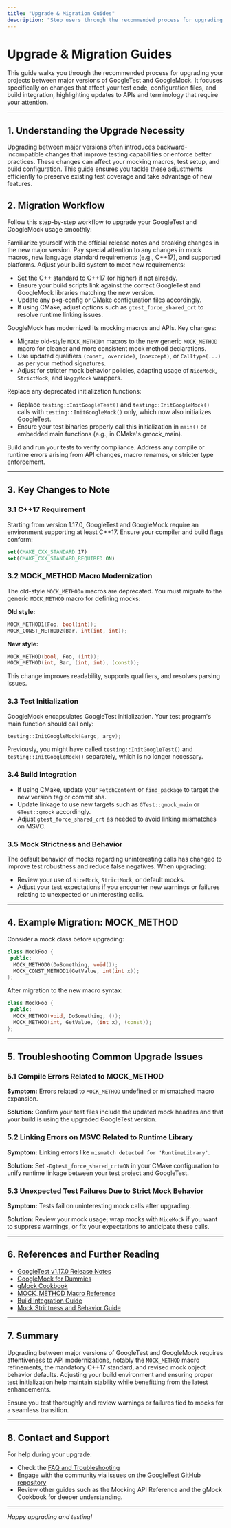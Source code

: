 ```yaml
---
title: "Upgrade & Migration Guides"
description: "Step users through the recommended process for upgrading between major versions. Highlight required changes in test code, configuration files, and build integration, and reference domain-specific terminology or updated APIs."
---
```


# Upgrade & Migration Guides

This guide walks you through the recommended process for upgrading your projects between major versions of GoogleTest and GoogleMock. It focuses specifically on changes that affect your test code, configuration files, and build integration, highlighting updates to APIs and terminology that require your attention.

---

## 1. Understanding the Upgrade Necessity

Upgrading between major versions often introduces backward-incompatible changes that improve testing capabilities or enforce better practices. These changes can affect your mocking macros, test setup, and build configuration. This guide ensures you tackle these adjustments efficiently to preserve existing test coverage and take advantage of new features.


## 2. Migration Workflow

Follow this step-by-step workflow to upgrade your GoogleTest and GoogleMock usage smoothly:

<Steps>
<Step title="Review Release Notes for the Target Version">
Familiarize yourself with the official release notes and breaking changes in the new major version. Pay special attention to any changes in mock macros, new language standard requirements (e.g., C++17), and supported platforms.
</Step>
<Step title="Update Build Configuration">
Adjust your build system to meet new requirements:

- Set the C++ standard to C++17 (or higher) if not already.
- Ensure your build scripts link against the correct GoogleTest and GoogleMock libraries matching the new version.
- Update any pkg-config or CMake configuration files accordingly.
- If using CMake, adjust options such as `gtest_force_shared_crt` to resolve runtime linking issues.
</Step>
<Step title="Refactor Test Code to Use Updated Mocking APIs">
GoogleMock has modernized its mocking macros and APIs. Key changes:

- Migrate old-style `MOCK_METHODn` macros to the new generic `MOCK_METHOD` macro for cleaner and more consistent mock method declarations.
- Use updated qualifiers `(const, override)`, `(noexcept)`, or `Calltype(...)` as per your method signatures.
- Adjust for stricter mock behavior policies, adapting usage of `NiceMock`, `StrictMock`, and `NaggyMock` wrappers.
</Step>
<Step title="Update Test Initialization">
Replace any deprecated initialization functions:

- Replace `testing::InitGoogleTest()` and `testing::InitGoogleMock()` calls with `testing::InitGoogleMock()` only, which now also initializes GoogleTest.
- Ensure your test binaries properly call this initialization in `main()` or embedded main functions (e.g., in CMake's gmock_main).
</Step>
<Step title="Run and Verify Tests">
Build and run your tests to verify compliance. Address any compile or runtime errors arising from API changes, macro renames, or stricter type enforcement.
</Step>
</Steps>

---

## 3. Key Changes to Note

### 3.1 C++17 Requirement

Starting from version 1.17.0, GoogleTest and GoogleMock require an environment supporting at least C++17. Ensure your compiler and build flags conform:

```cmake
set(CMAKE_CXX_STANDARD 17)
set(CMAKE_CXX_STANDARD_REQUIRED ON)
```

### 3.2 MOCK_METHOD Macro Modernization

The old-style `MOCK_METHODn` macros are deprecated. You must migrate to the generic `MOCK_METHOD` macro for defining mocks:

**Old style:**
```cpp
MOCK_METHOD1(Foo, bool(int));
MOCK_CONST_METHOD2(Bar, int(int, int));
```

**New style:**
```cpp
MOCK_METHOD(bool, Foo, (int));
MOCK_METHOD(int, Bar, (int, int), (const));
```

This change improves readability, supports qualifiers, and resolves parsing issues.

### 3.3 Test Initialization

GoogleMock encapsulates GoogleTest initialization. Your test program's main function should call only:

```cpp
testing::InitGoogleMock(&argc, argv);
```

Previously, you might have called `testing::InitGoogleTest()` and `testing::InitGoogleMock()` separately, which is no longer necessary.

### 3.4 Build Integration

- If using CMake, update your `FetchContent` or `find_package` to target the new version tag or commit sha.
- Update linkage to use new targets such as `GTest::gmock_main` or `GTest::gmock` accordingly.
- Adjust `gtest_force_shared_crt` as needed to avoid linking mismatches on MSVC.

### 3.5 Mock Strictness and Behavior

The default behavior of mocks regarding uninteresting calls has changed to improve test robustness and reduce false negatives. When upgrading:

- Review your use of `NiceMock`, `StrictMock`, or default mocks.
- Adjust your test expectations if you encounter new warnings or failures relating to unexpected or uninteresting calls.

---

## 4. Example Migration: MOCK_METHOD

Consider a mock class before upgrading:

```cpp
class MockFoo {
 public:
  MOCK_METHOD0(DoSomething, void());
  MOCK_CONST_METHOD1(GetValue, int(int x));
};
```

After migration to the new macro syntax:

```cpp
class MockFoo {
 public:
  MOCK_METHOD(void, DoSomething, ());
  MOCK_METHOD(int, GetValue, (int x), (const));
};
```

---

## 5. Troubleshooting Common Upgrade Issues

### 5.1 Compile Errors Related to MOCK_METHOD

**Symptom:** Errors related to `MOCK_METHOD` undefined or mismatched macro expansion.

**Solution:** Confirm your test files include the updated mock headers and that your build is using the upgraded GoogleTest version.

### 5.2 Linking Errors on MSVC Related to Runtime Library

**Symptom:** Linking errors like `mismatch detected for 'RuntimeLibrary'`.

**Solution:** Set `-Dgtest_force_shared_crt=ON` in your CMake configuration to unify runtime linkage between your test project and GoogleTest.

### 5.3 Unexpected Test Failures Due to Strict Mock Behavior

**Symptom:** Tests fail on uninteresting mock calls after upgrading.

**Solution:** Review your mock usage; wrap mocks with `NiceMock` if you want to suppress warnings, or fix your expectations to anticipate these calls.

---

## 6. References and Further Reading

- [GoogleTest v1.17.0 Release Notes](https://github.com/google/googletest/releases/tag/v1.17.0)
- [GoogleMock for Dummies](https://google.github.io/googletest/gmock_for_dummies.html)
- [gMock Cookbook](https://google.github.io/googletest/gmock_cook_book.html)
- [MOCK_METHOD Macro Reference](https://google.github.io/googletest/reference/mocking.html#mock_method)
- [Build Integration Guide](https://google.github.io/googletest/build_integration.html)
- [Mock Strictness and Behavior Guide](https://google.github.io/googletest/mock_strictness_and_behavior.html)

---

## 7. Summary

Upgrading between major versions of GoogleTest and GoogleMock requires attentiveness to API modernizations, notably the `MOCK_METHOD` macro refinements, the mandatory C++17 standard, and revised mock object behavior defaults. Adjusting your build environment and ensuring proper test initialization help maintain stability while benefitting from the latest enhancements.

Ensure you test thoroughly and review warnings or failures tied to mocks for a seamless transition.

---

## 8. Contact and Support

For help during your upgrade:
- Check the [FAQ and Troubleshooting](https://github.com/google/googletest/tree/main/docs/faq)
- Engage with the community via issues on the [GoogleTest GitHub repository](https://github.com/google/googletest)
- Review other guides such as the Mocking API Reference and the gMock Cookbook for deeper understanding.

---

*Happy upgrading and testing!*  